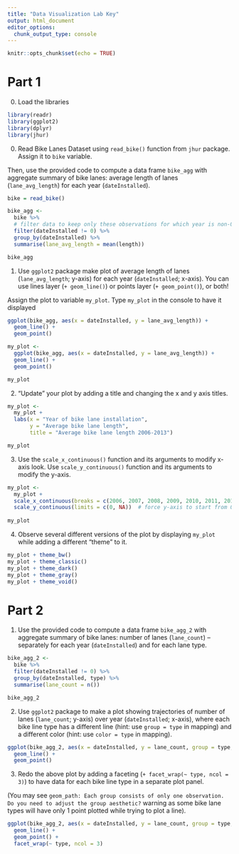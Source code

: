 ```yaml
---
title: "Data Visualization Lab Key"
output: html_document
editor_options: 
  chunk_output_type: console
---
```


```r
knitr::opts_chunk$set(echo = TRUE)
```

# Part 1

0. Load the libraries

```r
library(readr)
library(ggplot2)
library(dplyr)
library(jhur)
```

0. Read Bike Lanes Dataset using `read_bike()` function from `jhur` package. Assign it to `bike` variable. 

Then, use the provided code to compute a data frame `bike_agg` with aggregate summary of bike lanes: average length of lanes (`lane_avg_length`) for each year (`dateInstalled`). 

```r
bike = read_bike()

bike_agg <- 
  bike %>%
  # filter data to keep only these observations for which year is non-0
  filter(dateInstalled != 0) %>%
  group_by(dateInstalled) %>%
  summarise(lane_avg_length = mean(length)) 

bike_agg

```

1. Use `ggplot2` package make plot of average length of lanes (`lane_avg_length`; y-axis) for each year (`dateInstalled`; x-axis). You can use lines layer (`+ geom_line()`) or points layer (`+ geom_point()`), or both!

Assign the plot to variable `my_plot`. Type `my_plot` in the console to have it displayed 

```r
ggplot(bike_agg, aes(x = dateInstalled, y = lane_avg_length)) + 
  geom_line() + 
  geom_point()

my_plot <- 
  ggplot(bike_agg, aes(x = dateInstalled, y = lane_avg_length)) + 
  geom_line() + 
  geom_point()

my_plot
```

2. "Update" your plot by adding a title and changing the x and y axis titles. 

```r
my_plot <- 
  my_plot + 
  labs(x = "Year of bike lane installation",
       y = "Average bike lane length",
       title = "Average bike lane length 2006-2013")

my_plot
```

3. Use the `scale_x_continuous()` function and its arguments to modify x-axis look. Use `scale_y_continuous()` function and its arguments to modify the y-axis. 

```r
my_plot <- 
  my_plot + 
  scale_x_continuous(breaks = c(2006, 2007, 2008, 2009, 2010, 2011, 2012, 2013)) + 
  scale_y_continuous(limits = c(0, NA))  # force y-axis to start from 0, do not force upper bound 
  
my_plot
```


4. Observe several different versions of the plot by displaying `my_plot` while adding a different "theme" to it. 

```r
my_plot + theme_bw()
my_plot + theme_classic()
my_plot + theme_dark()
my_plot + theme_gray()
my_plot + theme_void()
```


# Part 2

1. Use the provided code to compute a data frame `bike_agg_2` with aggregate summary of bike lanes: number of lanes (`lane_count`) -- separately for each year (`dateInstalled`) and for each lane type. 

```r
bike_agg_2 <- 
  bike %>%
  filter(dateInstalled != 0) %>%
  group_by(dateInstalled, type) %>%
  summarise(lane_count = n())

bike_agg_2
```


2.  Use `ggplot2` package to make a plot showing trajectories of number of lanes (`lane_count`; y-axis) over year (`dateInstalled`; x-axis), where each bike line type has a different line (hint: use `group = type` in mapping) and a different color (hint: use `color = type` in mapping). 

```r
ggplot(bike_agg_2, aes(x = dateInstalled, y = lane_count, group = type, color = type)) + 
  geom_line() + 
  geom_point()
```

3. Redo the above plot by adding a faceting  (`+ facet_wrap(~ type, ncol = 3)`) to have data for each bike line type in a separate plot panel. 

(You may see `geom_path: Each group consists of only one observation. Do you need to adjust the group aesthetic?` warning as some bike lane types will have only 1 point plotted while trying to plot a line).

```r
ggplot(bike_agg_2, aes(x = dateInstalled, y = lane_count, group = type, color = type)) + 
  geom_line() +
  geom_point() +
  facet_wrap(~ type, ncol = 3)
```
